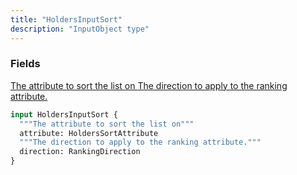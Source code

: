 ```yaml
---
title: "HoldersInputSort"
description: "InputObject type"
---
```


### Fields

<a href="/api-reference/types/holderssortattribute">
  <ResponseField name="attribute" type="HoldersSortAttribute">
    The attribute to sort the list on
  </ResponseField>
</a>

<a href="/api-reference/types/rankingdirection">
  <ResponseField name="direction" type="RankingDirection">
    The direction to apply to the ranking attribute.
  </ResponseField>
</a>


```graphql HoldersInputSort
input HoldersInputSort {
  """The attribute to sort the list on"""
  attribute: HoldersSortAttribute
  """The direction to apply to the ranking attribute."""
  direction: RankingDirection
}
```
